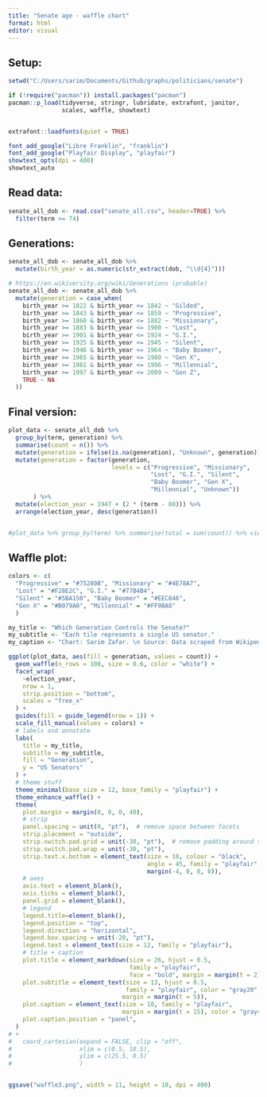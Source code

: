 ```yaml
---
title: "Senate age - waffle chart"
format: html
editor: visual
---
```


## Setup:

```r
setwd("C:/Users/sarim/Documents/Github/graphs/politicians/senate")  

if (!require("pacman")) install.packages("pacman") 
pacman::p_load(tidyverse, stringr, lubridate, extrafont, janitor, 
               scales, waffle, showtext)


extrafont::loadfonts(quiet = TRUE)

font_add_google("Libre Franklin", "franklin")
font_add_google("Playfair Display", "playfair")
showtext_opts(dpi = 400)
showtext_auto
```

## Read data:

```r
senate_all_dob <- read.csv("senate_all.csv", header=TRUE) %>% 
  filter(term >= 74)
```

## Generations:

```r
  
senate_all_dob <- senate_all_dob %>% 
  mutate(birth_year = as.numeric(str_extract(dob, "\\d{4}")))

# https://en.wikiversity.org/wiki/Generations (probable)
senate_all_dob <- senate_all_dob %>% 
  mutate(generation = case_when(
    birth_year >= 1822 & birth_year <= 1842 ~ "Gilded",
    birth_year >= 1843 & birth_year <= 1859 ~ "Progressive",
    birth_year >= 1860 & birth_year <= 1882 ~ "Missionary",
    birth_year >= 1883 & birth_year <= 1900 ~ "Lost",
    birth_year >= 1901 & birth_year <= 1924 ~ "G.I.",
    birth_year >= 1925 & birth_year <= 1945 ~ "Silent",
    birth_year >= 1946 & birth_year <= 1964 ~ "Baby Boomer",
    birth_year >= 1965 & birth_year <= 1980 ~ "Gen X",
    birth_year >= 1981 & birth_year <= 1996 ~ "Millennial",
    birth_year >= 1997 & birth_year <= 2009 ~ "Gen Z",
    TRUE ~ NA
  )) 
```

## Final version:

```r
plot_data <- senate_all_dob %>% 
  group_by(term, generation) %>% 
  summarise(count = n()) %>% 
  mutate(generation = ifelse(is.na(generation), "Unknown", generation)) %>% 
  mutate(generation = factor(generation, 
                             levels = c("Progressive", "Missionary", 
                                        "Lost", "G.I.", "Silent", 
                                        "Baby Boomer", "Gen X", 
                                        "Millennial", "Unknown"))
       ) %>% 
  mutate(election_year = 1947 + (2 * (term - 80))) %>% 
  arrange(election_year, desc(generation)) 


#plot_data %>% group_by(term) %>% summarise(total = sum(count)) %>% view()
```

## Waffle plot:

```r
colors <- c(
  "Progressive" = "#75280B", "Missionary" = "#4E78A7",
  "Lost" = "#F28E2C", "G.I." = "#77B4B4",
  "Silent" = "#5BA150", "Baby Boomer" = "#EEC846",
  "Gen X" = "#B079A0", "Millennial" = "#FF9BA8"
  )

my_title <- "Which Generation Controls the Senate?"
my_subtitle <- "Each tile represents a single US senator."
my_caption <- "Chart: Sarim Zafar. \n Source: Data scraped from Wikipedia"
```

```r

ggplot(plot_data, aes(fill = generation, values = count)) +
  geom_waffle(n_rows = 100, size = 0.6, color = "white") +
  facet_wrap(
    ~election_year,
    nrow = 1,
    strip.position = "bottom",
    scales = "free_x"
  ) +
  guides(fill = guide_legend(nrow = 1)) +
  scale_fill_manual(values = colors) +
  # labels and annotate
  labs(
    title = my_title,
    subtitle = my_subtitle,
    fill = "Generation",
    y = "US Senators"
  ) +
  # theme stuff
  theme_minimal(base_size = 12, base_family = "playfair") +
  theme_enhance_waffle() +
  theme(
    plot.margin = margin(0, 0, 0, 40),
    # strip
    panel.spacing = unit(0, "pt"),  # remove space between facets
    strip.placement = "outside",
    strip.switch.pad.grid = unit(-30, "pt"),  # remove padding around strips
    strip.switch.pad.wrap = unit(-30, "pt"),
    strip.text.x.bottom = element_text(size = 10, colour = "black", 
                                       angle = 45, family = "playfair", 
                                       margin(-4, 0, 0, 0)),
    # axes
    axis.text = element_blank(),
    axis.ticks = element_blank(),
    panel.grid = element_blank(),
    # legend
    legend.title=element_blank(),
    legend.position = "top",
    legend.direction = "horizontal",
    legend.box.spacing = unit(-20, "pt"),
    legend.text = element_text(size = 12, family = "playfair"),
    # title + caption
    plot.title = element_markdown(size = 26, hjust = 0.5, 
                                  family = "playfair",
                                  face = "bold", margin = margin(t = 2)),
    plot.subtitle = element_text(size = 13, hjust = 0.5, 
                                 family = "playfair", color = "gray20", 
                                margin = margin(t = 5)),
    plot.caption = element_text(size = 10, family = "playfair", 
                                margin = margin(t = 15), color = "gray45"),
    plot.caption.position = "panel",
  ) 
# +
#   coord_cartesian(expand = FALSE, clip = "off",
#                   xlim = c(0.5, 18.5),
#                   ylim = c(25.5, 0.5)
#                   )


ggsave("waffle3.png", width = 11, height = 10, dpi = 400)
```
